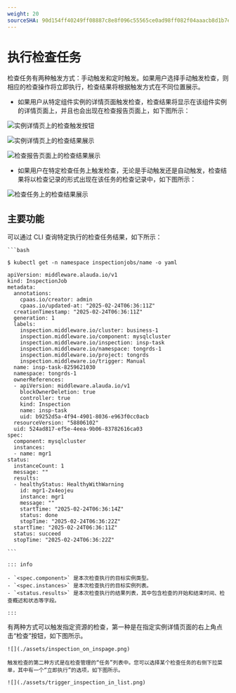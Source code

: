 ```yaml
---
weight: 20
sourceSHA: 90d154ff40249ff08887c8e8f096c55565ce0ad98ff082f04aaacb8d1b7e5465
---
```


# 执行检查任务

检查任务有两种触发方式：手动触发和定时触发。如果用户选择手动触发检查，则相应的检查操作将立即执行，检查结果将根据触发方式在不同位置展示。

- 如果用户从特定组件实例的详情页面触发检查，检查结果将显示在该组件实例的详情页面上，并且也会出现在检查报告页面上，如下图所示：

![实例详情页上的检查触发按钮](./assets/inspection_on_inspage.png)

![实例详情页上的检查结果展示](./assets/inspection_result_on_inspage.png)

![检查报告页面上的检查结果展示](./assets/inspection_result_on_overview.png)

- 如果用户在特定检查任务上触发检查，无论是手动触发还是自动触发，检查结果将以检查记录的形式出现在该任务的检查记录中，如下图所示：

![检查任务上的检查结果展示](./assets/inspection_result_on_center.png)

## 主要功能

<Tabs>
  <Tab label="CLI">
    可以通过 CLI 查询特定执行的检查任务结果，如下所示：

    ```bash

    $ kubectl get -n namespace inspectionjobs/name -o yaml

    apiVersion: middleware.alauda.io/v1
    kind: InspectionJob
    metadata:
      annotations:
        cpaas.io/creator: admin
        cpaas.io/updated-at: "2025-02-24T06:36:11Z"
      creationTimestamp: "2025-02-24T06:36:11Z"
      generation: 1
      labels:
        inspection.middleware.io/cluster: business-1
        inspection.middleware.io/component: mysqlcluster
        inspection.middleware.io/inspection: insp-task
        inspection.middleware.io/namespace: tongrds-1
        inspection.middleware.io/project: tongrds
        inspection.middleware.io/trigger: Manual
      name: insp-task-8259621030
      namespace: tongrds-1
      ownerReferences:
      - apiVersion: middleware.alauda.io/v1
        blockOwnerDeletion: true
        controller: true
        kind: Inspection
        name: insp-task
        uid: b9252d5a-4f94-4901-8036-e963f0cc0acb
      resourceVersion: "58806102"
      uid: 524ad817-ef5e-4eea-9b06-83782616ca03
    spec:
      component: mysqlcluster
      instances:
      - name: mgr1
    status:
      instanceCount: 1
      message: ""
      results:
      - healthyStatus: HealthyWithWarning
        id: mgr1-2x4eojeu
        instance: mgr1
        message: ""
        startTime: "2025-02-24T06:36:14Z"
        status: done
        stopTime: "2025-02-24T06:36:22Z"
      startTime: "2025-02-24T06:36:11Z"
      status: succeed
      stopTime: "2025-02-24T06:36:22Z"

    ```

    ::: info

    - `<spec.component>` 是本次检查执行的目标实例类型。
    - `<spec.instances>` 是本次检查执行的目标实例列表。
    - `<status.results>` 是本次检查执行的结果列表，其中包含检查的开始和结束时间、检查概述和状态等字段。

    :::
  </Tab>

  <Tab label="Web Console">
    有两种方式可以触发指定资源的检查，第一种是在指定实例详情页面的右上角点击“检查”按钮，如下图所示。

    ![](./assets/inspection_on_inspage.png)

    触发检查的第二种方式是在检查管理的“任务”列表中。您可以选择某个检查任务的右侧下拉菜单，其中有一个“立即执行”的选项，如下图所示。

    ![](./assets/trigger_inspection_in_list.png)
  </Tab>
</Tabs>
